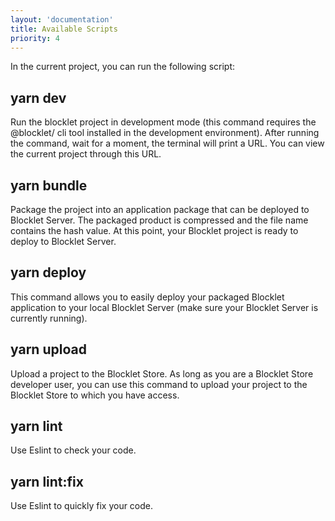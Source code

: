```yaml
---
layout: 'documentation'
title: Available Scripts
priority: 4
---
```


In the current project, you can run the following script:

## yarn dev

Run the blocklet project in development mode (this command requires the @blocklet/ cli tool installed in the development environment). After running the command, wait for a moment, the terminal will print a URL. You can view the current project through this URL.

## yarn bundle

Package the project into an application package that can be deployed to Blocklet Server. The packaged product is compressed and the file name contains the hash value. At this point, your Blocklet project is ready to deploy to Blocklet Server.

## yarn deploy

This command allows you to easily deploy your packaged Blocklet application to your local Blocklet Server (make sure your Blocklet Server is currently running).

## yarn upload

Upload a project to the Blocklet Store. As long as you are a Blocklet Store developer user, you can use this command to upload your project to the Blocklet Store to which you have access.

## yarn lint

Use Eslint to check your code.

## yarn lint\:fix

Use Eslint to quickly fix your code.
